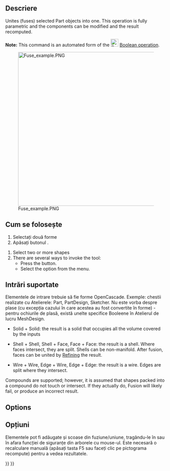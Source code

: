 <languages/>

{{Docnav
|[[Part_Cut|Cut]]
|[[Part_Common|Common]]
|[[Part_Workbench|Part]]
|IconL=Part_Cut.svg
|IconR=Part_Common.svg
|IconC=Workbench_Part.svg
}}

<div class="mw-translate-fuzzy">
{{GuiCommand/ro
|Name/ro=Part Union
|Icon=Part Fuse.png
|MenuLocation=Part → Boolean → Union
|Workbenches=[[Part_Workbench/ro|Part]]
|SeeAlso=[[Part Cut/ro|Part Cut]], [[Part Common/ro|Part Common]]
}}
</div>

<span id="Description"></span>
==Descriere==

<div class="mw-translate-fuzzy">
Unites (fuses) selected Part objects into one. This operation is fully parametric and the components can be modified and the result recomputed.
</div>

<div class="mw-translate-fuzzy">
'''Note:''' This command is an automated form of the [[Image:Part_Boolean.svg|24px|link=Part_Boolean]] [[Part Boolean|Boolean operation]].
</div>

[[Image:Fuse_example.PNG|480px]]

<span id="Usage"></span>
== Cum se folosește ==
# Selectați două forme
# Apăsați butonul {{KEY|[[Image:Part Fuse.png|16px]] '''Part Union'''}}.

# Select two or more shapes
# There are several ways to invoke the tool:
#* Press the {{Button|[[Image:Part_Fuse.svg|16px]] [[Part_Fuse|Fuse]]}} button.
#* Select the {{MenuCommand|Part → Boolean → [[Image:Part_Fuse.svg|16px]] Fuse}} option from the menu.

<span id="Supported_inputs"></span>
== Intrări suportate ==

<div class="mw-translate-fuzzy">
Elementele de intrare trebuie să fie forme OpenCascade. Exemple: chestii realizate cu Atelierele: Part, PartDesign, Sketcher. Nu este vorba despre plase (cu excepția cazului în care acestea au fost convertite în forme) - pentru ochiurile de plasă, există unelte specifice Booleene în Atelierul de lucru MeshDesign.
</div>

* Solid + Solid: the result is a solid that occupies all the volume covered by the inputs

* Shell + Shell, Shell + Face, Face + Face: the result is a shell. Where faces intersect, they are split. Shells can be non-manifold. After fusion, faces can be united by [[Part_RefineShape|Refining]] the result.

* Wire + Wire, Edge + Wire, Edge + Edge: the result is a wire. Edges are split where they intersect. 

Compounds are supported; however, it is assumed that shapes packed into a compound do not touch or intersect. If they actually do, Fusion will likely fail, or produce an incorrect result.

== Options ==

<div class="mw-translate-fuzzy">
== Opțiuni ==
Elementele pot fi adăugate și scoase din fuziune/uniune, tragându-le în sau în afara funcției de siguranțe din arborele cu mouse-ul. Este necesară o recalculare manuală (apăsați tasta F5 sau faceți clic pe pictograma recompute) pentru a vedea rezultatele.
</div> 


{{Docnav
|[[Part_Cut|Cut]]
|[[Part_Common|Common]]
|[[Part_Workbench|Part]]
|IconL=Part_Cut.svg
|IconR=Part_Common.svg
|IconC=Workbench_Part.svg
}}

{{Part_Tools_navi{{#translation:}}}}
{{Userdocnavi{{#translation:}}}}